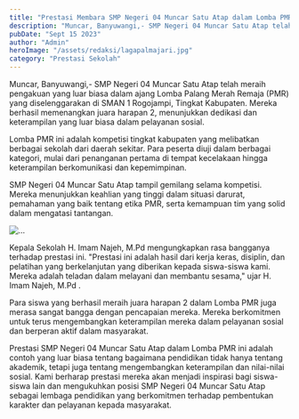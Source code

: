 ```yaml
---
title: "Prestasi Membara SMP Negeri 04 Muncar Satu Atap dalam Lomba PMR Tingkat Kabupaten"
description: "Muncar, Banyuwangi,- SMP Negeri 04 Muncar Satu Atap telah meraih pengakuan yang luar biasa dalam ajang Lomba Palang Merah Remaja (PMR)"
pubDate: "Sept 15 2023"
author: "Admin"
heroImage: "/assets/redaksi/lagapalmajari.jpg"
category: "Prestasi Sekolah"
---
```



Muncar, Banyuwangi,- SMP Negeri 04 Muncar Satu Atap telah meraih pengakuan yang luar biasa dalam ajang Lomba Palang Merah Remaja (PMR) yang diselenggarakan di SMAN 1 Rogojampi, Tingkat Kabupaten. Mereka berhasil memenangkan juara harapan 2, menunjukkan dedikasi dan keterampilan yang luar biasa dalam pelayanan sosial.

Lomba PMR ini adalah kompetisi tingkat kabupaten yang melibatkan berbagai sekolah dari daerah sekitar. Para peserta diuji dalam berbagai kategori, mulai dari penanganan pertama di tempat kecelakaan hingga keterampilan berkomunikasi dan kepemimpinan.

SMP Negeri 04 Muncar Satu Atap tampil gemilang selama kompetisi. Mereka menunjukkan keahlian yang tinggi dalam situasi darurat, pemahaman yang baik tentang etika PMR, serta kemampuan tim yang solid dalam mengatasi tantangan.

<Image src="/assets/redaksi/lagapalmajari2.jpg" width={800} height={150} alt="..." />

Kepala Sekolah H. Imam Najeh, M.Pd mengungkapkan rasa bangganya terhadap prestasi ini. "Prestasi ini adalah hasil dari kerja keras, disiplin, dan pelatihan yang berkelanjutan yang diberikan kepada siswa-siswa kami. Mereka adalah teladan dalam melayani dan membantu sesama," ujar H. Imam Najeh, M.Pd .

Para siswa yang berhasil meraih juara harapan 2 dalam Lomba PMR juga merasa sangat bangga dengan pencapaian mereka. Mereka berkomitmen untuk terus mengembangkan keterampilan mereka dalam pelayanan sosial dan berperan aktif dalam masyarakat.

Prestasi SMP Negeri 04 Muncar Satu Atap dalam Lomba PMR ini adalah contoh yang luar biasa tentang bagaimana pendidikan tidak hanya tentang akademik, tetapi juga tentang mengembangkan keterampilan dan nilai-nilai sosial. Kami berharap prestasi mereka akan menjadi inspirasi bagi siswa-siswa lain dan mengukuhkan posisi SMP Negeri 04 Muncar Satu Atap sebagai lembaga pendidikan yang berkomitmen terhadap pembentukan karakter dan pelayanan kepada masyarakat.